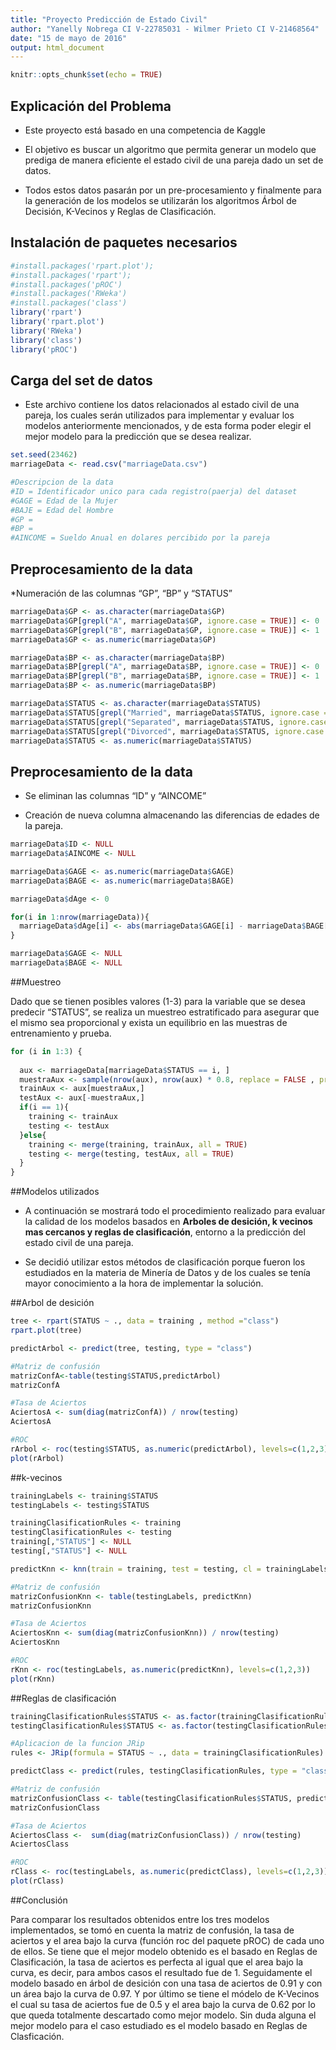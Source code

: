 ---
title: "Proyecto Predicción de Estado Civil"
author: "Yanelly Nobrega CI V-22785031 - Wilmer Prieto CI V-21468564"
date: "15 de mayo de 2016"
output: html_document
---

```{r setup, include=FALSE}
knitr::opts_chunk$set(echo = TRUE)
```

## Explicación del Problema

* Este proyecto está basado en una competencia de Kaggle \cite{KaggleMarriagePrediction}

* El objetivo es buscar un algoritmo que permita generar un modelo que prediga de manera eficiente el estado civil de una pareja dado un set de datos.

* Todos estos datos pasarán por un pre-procesamiento y finalmente para la generación de los modelos se utilizarán los algoritmos Árbol de Decisión, K-Vecinos y Reglas de Clasificación. 


## Instalación de paquetes necesarios

```{r, warning= FALSE}

#install.packages('rpart.plot');
#install.packages('rpart');
#install.packages('pROC')
#install.packages('RWeka')
#install.packages('class')
library('rpart')
library('rpart.plot')
library('RWeka')
library('class')
library('pROC')

```

## Carga del set de datos

* Este archivo contiene los datos relacionados al estado civil de una pareja, los cuales serán utilizados para implementar y evaluar los modelos anteriormente mencionados, y de esta forma poder elegir el mejor modelo para la predicción que se desea realizar.

```{r, warning= FALSE}
set.seed(23462)
marriageData <- read.csv("marriageData.csv")
```

```{r, warning= FALSE}
#Descripcion de la data
#ID = Identificador unico para cada registro(paerja) del dataset
#GAGE = Edad de la Mujer
#BAJE = Edad del Hombre
#GP = 
#BP =
#AINCOME = Sueldo Anual en dolares percibido por la pareja
```


## Preprocesamiento de la data


*Numeración de las columnas "GP", "BP" y "STATUS"


```{r, warning= FALSE}

marriageData$GP <- as.character(marriageData$GP)
marriageData$GP[grepl("A", marriageData$GP, ignore.case = TRUE)] <- 0
marriageData$GP[grepl("B", marriageData$GP, ignore.case = TRUE)] <- 1
marriageData$GP <- as.numeric(marriageData$GP)

marriageData$BP <- as.character(marriageData$BP)
marriageData$BP[grepl("A", marriageData$BP, ignore.case = TRUE)] <- 0
marriageData$BP[grepl("B", marriageData$BP, ignore.case = TRUE)] <- 1
marriageData$BP <- as.numeric(marriageData$BP)

marriageData$STATUS <- as.character(marriageData$STATUS)
marriageData$STATUS[grepl("Married", marriageData$STATUS, ignore.case = TRUE)] <- 1
marriageData$STATUS[grepl("Separated", marriageData$STATUS, ignore.case = TRUE)] <- 2
marriageData$STATUS[grepl("Divorced", marriageData$STATUS, ignore.case = TRUE)] <- 3
marriageData$STATUS <- as.numeric(marriageData$STATUS)

```


## Preprocesamiento de la data

* Se eliminan las columnas "ID" y "AINCOME"

* Creación de nueva columna almacenando las diferencias de edades de la pareja.


```{r, warning= FALSE}
marriageData$ID <- NULL
marriageData$AINCOME <- NULL

marriageData$GAGE <- as.numeric(marriageData$GAGE)
marriageData$BAGE <- as.numeric(marriageData$BAGE)

marriageData$dAge <- 0

for(i in 1:nrow(marriageData)){
  marriageData$dAge[i] <- abs(marriageData$GAGE[i] - marriageData$BAGE[i])  
}

marriageData$GAGE <- NULL
marriageData$BAGE <- NULL

```

##Muestreo

Dado que se tienen  posibles valores (1-3) para la variable que se desea predecir "STATUS", se realiza un muestreo estratificado para asegurar que el mismo sea proporcional y exista un equilibrio en las muestras de entrenamiento y prueba.

```{r, warning= FALSE}
for (i in 1:3) {
  
  aux <- marriageData[marriageData$STATUS == i, ]
  muestraAux <- sample(nrow(aux), nrow(aux) * 0.8, replace = FALSE , prob=NULL)
  trainAux <- aux[muestraAux,]
  testAux <- aux[-muestraAux,]
  if(i == 1){
    training <- trainAux
    testing <- testAux
  }else{
    training <- merge(training, trainAux, all = TRUE)
    testing <- merge(testing, testAux, all = TRUE)
  }
}
```


##Modelos utilizados

* A continuación se mostrará todo el procedimiento realizado para evaluar la calidad de los modelos basados en **Arboles de desición, k vecinos mas cercanos y reglas de clasificación**, entorno a la predicción del estado civil de una pareja.

* Se decidió utilizar estos métodos de clasificación porque fueron los estudiados en la materia de Minería de Datos y de los cuales se tenía mayor conocimiento a la hora de implementar la solución.


##Arbol de desición 

```{r, warning= FALSE}

tree <- rpart(STATUS ~ ., data = training , method ="class")
rpart.plot(tree)

predictArbol <- predict(tree, testing, type = "class") 

#Matriz de confusión
matrizConfA<-table(testing$STATUS,predictArbol)  
matrizConfA

#Tasa de Aciertos
AciertosA <- sum(diag(matrizConfA)) / nrow(testing)
AciertosA

#ROC
rArbol <- roc(testing$STATUS, as.numeric(predictArbol), levels=c(1,2,3))
plot(rArbol)


```

##k-vecinos

```{r, warning= FALSE}

trainingLabels <- training$STATUS
testingLabels <- testing$STATUS

trainingClasificationRules <- training
testingClasificationRules <- testing
training[,"STATUS"] <- NULL
testing[,"STATUS"] <- NULL

predictKnn <- knn(train = training, test = testing, cl = trainingLabels, k=28)

#Matriz de confusión
matrizConfusionKnn <- table(testingLabels, predictKnn)
matrizConfusionKnn

#Tasa de Aciertos
AciertosKnn <- sum(diag(matrizConfusionKnn)) / nrow(testing)
AciertosKnn

#ROC
rKnn <- roc(testingLabels, as.numeric(predictKnn), levels=c(1,2,3))
plot(rKnn)

```

##Reglas de clasificación

```{r, warning= FALSE}

trainingClasificationRules$STATUS <- as.factor(trainingClasificationRules$STATUS)
testingClasificationRules$STATUS <- as.factor(testingClasificationRules$STATUS)

#Aplicacion de la funcion JRip
rules <- JRip(formula = STATUS ~ ., data = trainingClasificationRules)

predictClass <- predict(rules, testingClasificationRules, type = "class")

#Matriz de confusión
matrizConfusionClass <- table(testingClasificationRules$STATUS, predictClass) 
matrizConfusionClass

#Tasa de Aciertos
AciertosClass <-  sum(diag(matrizConfusionClass)) / nrow(testing)
AciertosClass

#ROC
rClass <- roc(testingLabels, as.numeric(predictClass), levels=c(1,2,3))
plot(rClass)

```

##Conclusión

Para comparar los resultados obtenidos entre los tres modelos implementados, se tomó en cuenta la matriz de confusión, la tasa de aciertos y el area bajo la curva (función roc del paquete pROC) de cada uno de ellos. Se tiene que el mejor modelo obtenido es el basado en Reglas de Clasificación, la tasa de aciertos es perfecta al igual que el area bajo la curva, es decir, para ambos casos el resultado fue de 1. Seguidamente el modelo basado en árbol de desición con una tasa de aciertos de 0.91 y con un área bajo la curva de 0.97. Y por último se tiene el módelo de K-Vecinos el cual su tasa de aciertos fue de 0.5 y el area bajo la curva de 0.62 por lo que queda totalmente descartado como mejor modelo. Sin duda alguna el mejor modelo para el caso estudiado es el modelo basado en Reglas de Clasficación.


